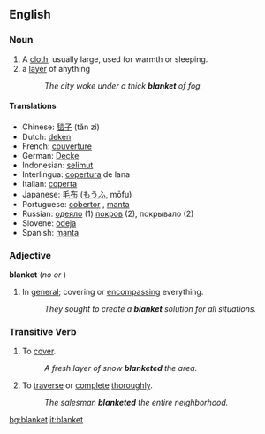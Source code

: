 ==English==

===Noun===
{{en-noun-reg}} 

# A [[cloth]], usually large, used for warmth or sleeping.
# a [[layer]] of anything
#:''The city woke under a thick '''blanket''' of fog.''

====Translations====
*Chinese: [[毯子]] (tǎn zi)
*Dutch: [[deken]] {{n}} 
*French: [[couverture]] {{f}}
*German: [[Decke]] {{f}}
*Indonesian: [[selimut]] 
*Interlingua: [[copertura]] de lana 
*Italian: [[coperta]] {{f}}
*Japanese: [[毛布]] ([[もうふ]], mōfu) 
*Portuguese: [[cobertor]] {{m}}, [[manta]] {{f}}
*Russian: [[одеяло]] {{n}} (1) [[покров]]  {{m}} (2), покрывало {{n}} (2) 
*Slovene: [[odeja]] {{f}}
*Spanish: [[manta]] {{f}}

===Adjective===
'''blanket'''  (''no'' {{compar}} ''or'' {{superl}})

# In [[general]]; covering or [[encompassing]] everything.
#:''They sought to create a '''blanket''' solution for all situations.''

===Transitive Verb===
{{en-infl-reg-consonant|blanket||}}

# To [[cover]].
#:''A fresh layer of snow '''blanketed''' the area.''
# To [[traverse]] or [[complete]] [[thorough]]ly.
#:''The salesman '''blanketed''' the entire neighborhood.''

[[bg:blanket]]
[[it:blanket]]